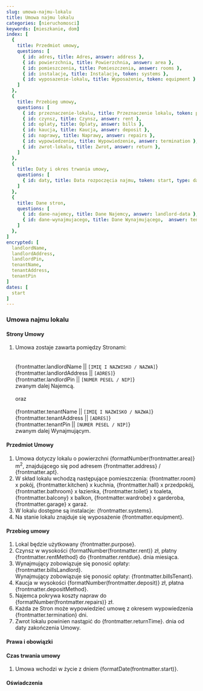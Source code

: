 ```yaml
---
slug: umowa-najmu-lokalu
title: Umowa najmu lokalu
categories: [nieruchomosci]
keywords: [mieszkanie, dom]
index: [
  {
    title: Przedmiot umowy, 
    questions: [
      { id: adres, title: Adres, answer: address }, 
      { id: powierzchnia, title: Powierzchnia, answer: area }, 
      { id: pomieszczenia, title: Pomieszczenia, answer: rooms }, 
      { id: instalacje, title: Instalacje, token: systems }, 
      { id: wyposazenie-lokalu, title: Wyposażenie, token: equipment }
    ]
  },
  {
    title: Przebieg umowy, 
    questions: [
      { id: przeznaczenie-lokalu, title: Przeznaczenie lokalu, token: purpose },
      { id: czynsz, title: Czynsz, answer: rent }, 
      { id: oplaty, title: Oplaty, answer: bills }, 
      { id: kaucja, title: Kaucja, answer: deposit },
      { id: naprawy, title: Naprawy, answer: repairs }, 
      { id: wypowiedzenie, title: Wypowiedzenie, answer: termination }, 
      { id: zwrot-lokalu, title: Zwrot, answer: return },      
    ]
  },  
  {
    title: Daty i okres trwania umowy,
    questions: [
      { id: daty, title: Data rozpoczęcia najmu, token: start, type: date },
    ]
  },
  {
    title: Dane stron,
    questions: [
      { id: dane-najemcy, title: Dane Najemcy, answer: landlord-data },
      { id: dane-wynajmujacego, title: Dane Wynajmującego,  answer: tenant-data },      
    ]
  },
]
encrypted: [
  landlordName,
  landlordAddress,
  landlordPin,
  tenantName,
  tenantAddress,
  tenantPin
]
dates: [
  start
]
---
```


### Umowa najmu lokalu

#### Strony Umowy

1. Umowa zostaje zawarta pomiędzy Stronami:
    <br /><br />    
    {frontmatter.landlordName || `[IMIĘ I NAZWISKO / NAZWA]`}
    <br />
    {frontmatter.landlordAddress || `[ADRES]`}
    <br />
    {frontmatter.landlordPin || `[NUMER PESEL / NIP]`}
    <br />
    zwanym dalej Najemcą.
    <br /><br />
    oraz
    <br /><br />
    {frontmatter.tenantName || `[IMIĘ I NAZWISKO / NAZWA]`}
    <br />
    {frontmatter.tenantAddress || `[ADRES]`}
    <br />
    {frontmatter.tenantPin || `[NUMER PESEL / NIP]`}
    <br />
    zwanym dalej Wynajmującym.

#### Przedmiot Umowy

  1. Umowa dotyczy lokalu o powierzchni {formatNumber(frontmatter.area)} m<sup>2</sup>, znajdującego się pod adresem {frontmatter.address} / {frontmatter.apt}.
  1. W skład lokalu wchodzą następujące pomieszczenia: {frontmatter.room} x pokój, {frontmatter.kitchen} x kuchnia, {frontmatter.hall} x przedpokój, {frontmatter.bathroom} x łazienka, {frontmatter.toilet} x toaleta, {frontmatter.balcony} x balkon, {frontmatter.wardrobe} x garderoba, {frontmatter.garage} x garaż.
  1. W lokalu dostępne są instalacje: {frontmatter.systems}.
  1. Na stanie lokalu znajduje się wyposażenie {frontmatter.equipment}.

#### Przebieg umowy
   
  1. Lokal będzie użytkowany {frontmatter.purpose}.
  1. Czynsz w wysokości {formatNumber(frontmatter.rent)} zł, płatny {frontmatter.rentMethod} do {frontmatter.rentdue}. dnia miesiąca.      
  1. Wynajmujący zobowiązuje się ponosić opłaty: {frontmatter.billsLandlord}.<br/>
    Wynajmujący zobowiązuje się ponosić opłaty: {frontmatter.billsTenant}.
  1. Kaucja w wysokości {formatNumber(frontmatter.deposit)} zł, płatna {frontmatter.depositMethod}.
  1. Najemca pokrywa koszty napraw do {formatNumber(frontmatter.repairs)} zł.      
  1. Każda ze Stron może wypowiedzieć umowę z okresem wypowiedzenia {frontmatter.termination} dni.
  1. Zwrot lokalu powinien nastąpić do {frontmatter.returnTime}. dnia od daty zakończenia Umowy.

#### Prawa i obowiązki

#### Czas trwania umowy
  1. Umowa wchodzi w życie z dniem {formatDate(frontmatter.start)}.

#### Oświadczenia
